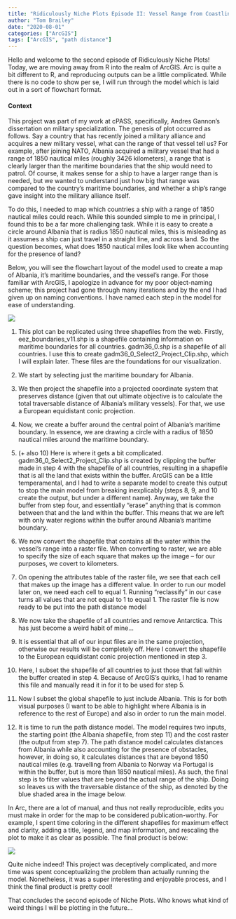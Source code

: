 ```yaml
---
title: "Ridiculously Niche Plots Episode II: Vessel Range from Coastline in ArcGIS"
author: "Tom Brailey"
date: "2020-08-01"
categories: ["ArcGIS"]
tags: ["ArcGIS", "path distance"]
---
```



Hello and welcome to the second episode of Ridiculously Niche Plots! Today, we are moving away from R into the realm of ArcGIS. Arc is quite a bit different to R, and reproducing outputs can be a little complicated. While there is no code to show per se, I will run through the model which is laid out in a sort of flowchart format. 

#### Context

This project was part of my work at cPASS, specifically, Andres Gannon's dissertation on military specialization. The genesis of plot occurred as follows. Say a country that has recently joined a military alliance and acquires a new military vessel, what can the range of that vessel tell us? For example, after joining NATO, Albania acquired a military vessel that had a range of 1850 nautical miles (roughly 3426 kilometers), a range that is clearly larger than the maritime boundaries that the ship would need to patrol. Of course, it makes sense for a ship to have a larger range than is needed, but we wanted to understand just how big that range was compared to the country's maritime boundaries, and whether a ship's range gave insight into the military alliance itself. 

To do this, I needed to map which countries a ship with a range of 1850 nautical miles could reach. While this sounded simple to me in principal, I found this to be a far more challenging task. While it is easy to create a circle around Albania that is radius 1850 nautical miles, this is misleading as it assumes a ship can just travel in a straight line, and across land. So the question becomes, what does 1850 nautical miles look like when accounting for the presence of land? 

Below, you will see the flowchart layout of the model used to create a map of Albania, it's maritime boundaries, and the vessel's range. For those familiar with ArcGIS, I apologize in advance for my poor object-naming scheme; this project had gone through many iterations and by the end I had given up on naming conventions. I have named each step in the model for ease of understanding.

![](/posts/niche_plots_II_files/Export Graphic.jpg)

1.  This plot can be replicated using three shapefiles from the web. Firstly, eez_boundaries_v11.shp is a shapefile containing information on maritime boundaries for all countries. gadm36_0.shp is a shapefile of all countries. I use this to create gadm36_0_Select2_Project_Clip.shp, which I will explain later. These files are the foundations for our visualization. 

2. We start by selecting just the maritime boundary for Albania. 

3. We then project the shapefile into a projected coordinate system that preserves distance (given that out ultimate objective is to calculate the total traversable distance of Albania's military vessels). For that, we use a European equidistant conic projection. 

4. Now, we create a buffer around the central point of Albania's maritime boundary. In essence, we are drawing a circle with a radius of 1850 nautical miles around the maritime boundary.

5. (+ also 10) Here is where it gets a bit complicated. gadm36_0_Select2_Project_Clip.shp is created by clipping the buffer made in step 4 with the shapefile of all countries, resulting in a shapefile that is all the land that exists within the buffer. ArcGIS can be a little temperamental, and I had to write a separate model to create this output to stop the main model from breaking inexplicably (steps 8, 9, and 10 create the output, but under a different name). Anyway, we take the buffer from step four, and essentially "erase" anything that is common between that and the land within the buffer. This means that we are left with only water regions within the buffer around Albania's maritime boundary. 

6. We now convert the shapefile that contains all the water within the vessel's range into a raster file. When converting to raster, we are able to specify the size of each square that makes up the image -- for our purposes, we covert to kilometers. 

7. On opening the attributes table of the raster file, we see that each cell that makes up the image has a different value. In order to run our model later on, we need each cell to equal 1. Running "reclassify" in our case turns all values that are not equal to 1 to equal 1. The raster file is now ready to be put into the path distance model

8. We now take the shapefile of all countries and remove Antarctica. This has just become a weird habit of mine...

9. It is essential that all of our input files are in the same projection, otherwise our results will be completely off. Here I convert the shapefile to the European equidistant conic projection mentioned in step 3.  

10. Here, I subset the shapefile of all countries to just those that fall within the buffer created in step 4. Because of ArcGIS's quirks, I had to rename this file and manually read it in for it to be used for step 5. 

11. Now I subset the global shapefile to just include Albania. This is for both visual purposes (I want to be able to highlight where Albania is in reference to the rest of Europe) and also in order to run the main model. 

12. It is time to run the path distance model. The model requires two inputs, the starting point (the Albania shapefile, from step 11) and the cost raster (the output from step 7). The path distance model calculates distances from Albania while also accounting for the presence of obstacles, however, in doing so, it calculates distances that are beyond 1850 nautical miles (e.g. travelling from Albania to Norway via Portugal is within the buffer, but is more than 1850 nautical miles). As such, the final step is to filter values that are beyond the actual range of the ship. Doing so leaves us with the traversable distance of the ship, as denoted by the blue shaded area in the image below.  

In Arc, there are a lot of manual, and thus not really reproducible, edits you must make in order for the map to be considered publication-worthy. For example, I spent time coloring in the different shapefiles for maximum effect and clarity, adding a title, legend, and map information, and rescaling the plot to make it as clear as possible. The final product is below: 

![](/posts/niche_plots_II_files/albania_vessel_range.png)

Quite niche indeed! This project was deceptively complicated, and more time was spent conceptualizing the problem than actually running the model. Nonetheless, it was a super interesting and enjoyable process, and I think the final product is pretty cool! 

That concludes the second episode of Niche Plots. Who knows what kind of weird things I will be plotting in the future...